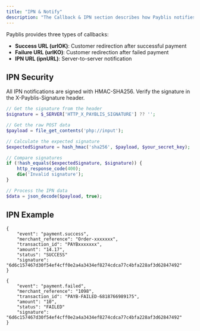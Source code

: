 ```yaml
---
title: "IPN & Notify"
description: "The Callback & IPN section describes how Payblis notifies your server and redirects your customers after a payment attempt. It includes server-to-server IPN notifications and redirection to success (urlOK) or failure (urlKO) URLs, ensuring real-time transaction updates and seamless user experience."
---
```


Payblis provides three types of callbacks:

- **Success URL (urlOK)**: Customer redirection after successful payment
- **Failure URL (urlKO)**: Customer redirection after failed payment
- **IPN URL (ipnURL)**: Server-to-server notification

## IPN Security

All IPN notifications are signed with HMAC-SHA256. Verify the signature in the X-Payblis-Signature header.

```php PHP Implementation
// Get the signature from the header
$signature = $_SERVER['HTTP_X_PAYBLIS_SIGNATURE'] ?? '';

// Get the raw POST data
$payload = file_get_contents('php://input');

// Calculate the expected signature
$expectedSignature = hash_hmac('sha256', $payload, $your_secret_key);

// Compare signatures
if (!hash_equals($expectedSignature, $signature)) {
    http_response_code(400);
    die('Invalid signature');
}

// Process the IPN data
$data = json_decode($payload, true);
```

## IPN Example

```mdx payment.success
{
    "event": "payment.success",
    "merchant_reference": "Order-xxxxxxx",
    "transaction_id": "PAYBxxxxxxx",
    "amount": "14.17",
    "status": "SUCCESS"
    "signature": "6d6c157467d30f54ef4cff0e2a4a3434ef8274cdca77c4bfa228af3d62847492"
}
```

```mdx payment.failed
{
    "event": "payment.failed",
    "merchant_reference": "1098",
    "transaction_id": "PAYB-FAILED-6818766989175",
    "amount": "10",
    "status": "FAILED"
    "signature": "6d6c157467d30f54ef4cff0e2a4a3434ef8274cdca77c4bfa228af3d62847492"
}
```